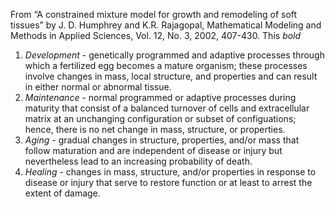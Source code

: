 From "A constrained mixture model for growth and remodeling of soft tissues" by J. D. Humphrey and K.R. Rajagopal, Mathematical Modeling 
and Methods in Applied Sciences, Vol. 12, No. 3, 2002, 407-430.  This *bold*

1. *Development* - genetically programmed and adaptive processes through which a fertilized egg becomes a mature organism; these processes
involve changes in mass, local structure, and properties and can result in either  normal or abnormal tissue. 
2. _Maintenance_ - normal programmed or adaptive processes during maturity that consist of a balanced turnover of cells and extracellular 
matrix at an unchanging configuration or subset of configuations; hence, there is no net change in mass, structure, or properties. 
3. _Aging_ - gradual changes in structure, properties, and/or mass that follow maturation and are independent of disease or injury but
nevertheless lead to an increasing probability of death. 
4. _Healing_ - changes in mass, structure, and/or properties in response to disease or injury that serve to restore function or at least to
arrest the extent of damage. 
